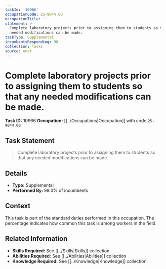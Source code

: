 ```yaml
---
taskId: '10966'
occupationCode: 25-9044.00
occupationTitle: ''
statement: >-
  Complete laboratory projects prior to assigning them to students so that any
  needed modifications can be made.
taskType: Supplemental
incumbentsResponding: 98
collection: Tasks
source: onet
---
```

# Complete laboratory projects prior to assigning them to students so that any needed modifications can be made.

**Task ID:** 10966
**Occupation:** [[../Occupations|Occupation]] with code `25-9044.00`

## Task Statement

> Complete laboratory projects prior to assigning them to students so that any needed modifications can be made.

## Details

- **Type:** Supplemental
- **Performed By:** 98.0% of incumbents

## Context

This task is part of the standard duties performed in this occupation. The percentage indicates how common this task is among workers in the field.

## Related Information

- **Skills Required:** See [[../Skills|Skills]] collection
- **Abilities Required:** See [[../Abilities|Abilities]] collection
- **Knowledge Required:** See [[../Knowledge|Knowledge]] collection

